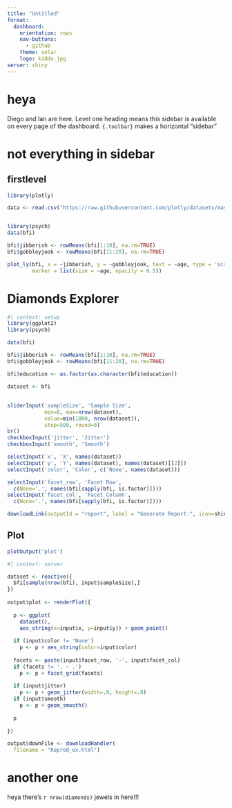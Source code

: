 ```yaml
---
title: "Untitled"
format: 
  dashboard:
    orientation: rows
    nav-buttons: 
      - github
    theme: solar
    logo: kiddo.jpg
server: shiny
---
```


# heya {.sidebar}

Diego and Ian are here. Level one heading means this sidebar is available on every page of the dashboard. `{.toolbar}` makes a horizontal "sidebar"

# not everything in sidebar

## firstlevel 

```r
library(plotly)

data <- read.csv("https://raw.githubusercontent.com/plotly/datasets/master/school_earnings.csv")


library(psych)
data(bfi)

bfi$jibberish <- rowMeans(bfi[1:10], na.rm=TRUE)
bfi$gobbleyjook <- rowMeans(bfi[11:20], na.rm=TRUE)

plot_ly(bfi, x = ~jibberish, y = ~gobbleyjook, text = ~age, type = 'scatter', mode = 'markers', color=~gender,
        marker = list(size = ~age, opacity = 0.5))

```

# Diamonds Explorer

```r
#| context: setup
library(ggplot2)
library(psych)

data(bfi)

bfi$jibberish <- rowMeans(bfi[1:10], na.rm=TRUE)
bfi$gobbleyjook <- rowMeans(bfi[11:20], na.rm=TRUE)

bfi$education <- as.factor(as.character(bfi$education))

dataset <- bfi

```

## {.sidebar}

```r
sliderInput('sampleSize', 'Sample Size', 
            min=0, max=nrow(dataset),
            value=min(1000, nrow(dataset)), 
            step=500, round=0)
br()
checkboxInput('jitter', 'Jitter')
checkboxInput('smooth', 'Smooth')
```

```r
selectInput('x', 'X', names(dataset)) 
selectInput('y', 'Y', names(dataset), names(dataset)[[2]])
selectInput('color', 'Color', c('None', names(dataset)))
```

```r
selectInput('facet_row', 'Facet Row',
  c(None='.', names(bfi[sapply(bfi, is.factor)])))
selectInput('facet_col', 'Facet Column',
  c(None='.', names(bfi[sapply(bfi, is.factor)])))
```

```r

downloadLink(outputId = "report", label = "Generate Report:", icon=shiny::icon("download"))

```


## Plot

```r
plotOutput('plot')
```

```r
#| context: server

dataset <- reactive({
  bfi[sample(nrow(bfi), input$sampleSize),]
})
 
output$plot <- renderPlot({
  
  p <- ggplot(
    dataset(), 
    aes_string(x=input$x, y=input$y)) + geom_point()
  
  if (input$color != 'None')
    p <- p + aes_string(color=input$color)
  
  facets <- paste(input$facet_row, '~', input$facet_col)
  if (facets != '. ~ .')
    p <- p + facet_grid(facets)
  
  if (input$jitter)
    p <- p + geom_jitter(width=.8, height=.8)
  if (input$smooth)
    p <- p + geom_smooth()
  
  p
  
})

output$downFile <- downloadHandler(
  filename = "Reprod_ex.html") 

```

# another one

:::{.card}
heya there's `r nrow(diamonds)` jewels in here!!!
:::
